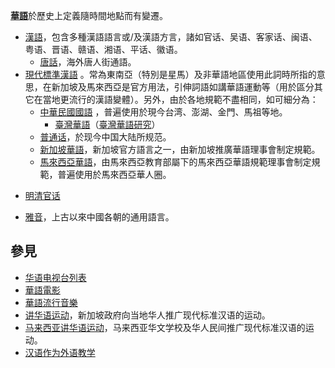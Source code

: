 '''[[華語|華語]]'''於歷史上定義隨時間地點而有變遷。
*[[漢語|漢語]]，包含多種漢語語言或/及漢語方言，諸如官话、吴语、客家话、闽语、粤语、晋语、赣语、湘语、平话、徽语。
**[[唐話|唐話]]，海外唐人街通語。
*[[現代標準漢語|現代標準漢語]]<!--现代标准汉语-->。常為東南亞（特別是星馬）及非華語地區使用此詞時所指的意思，在新加坡及馬來西亞是官方用法，引伸詞語如講華語運動等（用於區分其它在當地更流行的漢語變體）。另外，由於各地規範不盡相同，如可細分為：
**[[中華民國國語|中華民國國語]]<!-- 国语 (中華民國)|国语 -->，普遍使用於現今台湾、澎湖、金門、馬祖等地。
***[[臺灣華語|臺灣華語]]（[[臺灣華語研究|臺灣華語研究]]）
**[[普通话|普通话]]，於现今中国大陆所规范。
**[[新加坡華語|新加坡華語]]，新加坡官方語言之一，由新加坡推廣華語理事會制定規範。
**[[馬來西亞華語|馬來西亞華語]]，由馬來西亞教育部屬下的馬來西亞華語規範理事會制定規範，普遍使用於馬來西亞華人圈。
<!--近古以來对中国历代的官方语言的特稱-->
*[[明清官话|明清官话]]
<!--古代对汉语或中文的泛称《新唐書》：「有小城，三百，本華人，為突厥所掠。保此，尚'''華語'''。」-->
*[[雅音|雅音]]，上古以來中國各朝的通用語言。

==參見==
*[[华语电视台列表|华语电视台列表]]
*[[華語電影|華語電影]]
*[[華語流行音樂|華語流行音樂]]
*[[讲华语运动|讲华语运动]]，新加坡政府向当地华人推广现代标准汉语的运动。
*[[马来西亚讲华语运动|马来西亚讲华语运动]]，马来西亚华文学校及华人民间推广现代标准汉语的运动。
*[[汉语作为外语教学|汉语作为外语教学]]

{{disambig|Cat=二字亞洲相關消歧義}}